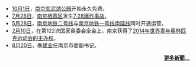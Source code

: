 <!--請只保留最新5則新聞-->
*[[10月1日|10月1日]]，[[南京|南京]][[玄武湖公园|玄武湖公园]]开始永久免费。
*[[7月28日|7月28日]]，[[南京|南京]][[栖霞区|栖霞区]]发生[[南京7·28爆炸事故|7·28爆炸事故]]。
*[[5月28日|5月28日]]，[[南京地铁二号线|南京地铁二号线]]与[[南京地铁一号线南延线|南京地铁一号线南延线]]同时开通运营。
*[[2月10日|2月10日]]，在第122次国家奥委会全会上，南京获得了[[2014年夏季青年奥林匹克运动会|2014年世界青年奥林匹克运动会的主办权]]。
*[[8月20日|8月20日]]，[[季建业|季建业]]任南京市委副书记。



<div align=right> 
'''[[Portal:南京/新闻/存档|更多新聞...]]'''
</div>